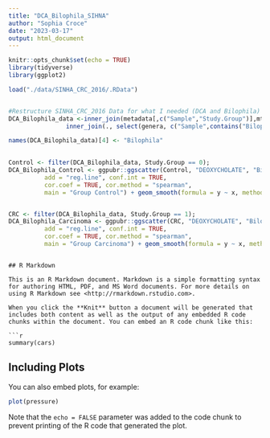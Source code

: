 ```yaml
---
title: "DCA_Bilophila_SIHNA"
author: "Sophia Croce"
date: "2023-03-17"
output: html_document
---
```


```r
knitr::opts_chunk$set(echo = TRUE)
library(tidyverse)
library(ggplot2)

load("./data/SINHA_CRC_2016/.RData")


#Restructure SINHA_CRC_2016 Data for what I needed (DCA and Bilophila)
DCA_Bilophila_data <-inner_join(metadata[,c("Sample","Study.Group")],mtb[,c("Sample","DEOXYCHOLATE")],by="Sample",copy=FALSE) %>%
                inner_join(., select(genera, c("Sample",contains("Bilophila"),contains("Clostridium"))), by="Sample")

names(DCA_Bilophila_data)[4] <- "Bilophila"
  
```


```r

Control <- filter(DCA_Bilophila_data, Study.Group == 0);
DCA_Bilophila_Control <- ggpubr::ggscatter(Control, "DEOXYCHOLATE", "Bilophila", 
          add = "reg.line", conf.int = TRUE, 
          cor.coef = TRUE, cor.method = "spearman",
          main = "Group Control") + geom_smooth(formula = y ~ x, method = "lm")


CRC <- filter(DCA_Bilophila_data, Study.Group == 1);
DCA_Bilophila_Carcinoma <- ggpubr::ggscatter(CRC, "DEOXYCHOLATE", "Bilophila", 
          add = "reg.line", conf.int = TRUE, 
          cor.coef = TRUE, cor.method = "spearman",
          main = "Group Carcinoma") + geom_smooth(formula = y ~ x, method = "lm")


```
```

## R Markdown

This is an R Markdown document. Markdown is a simple formatting syntax for authoring HTML, PDF, and MS Word documents. For more details on using R Markdown see <http://rmarkdown.rstudio.com>.

When you click the **Knit** button a document will be generated that includes both content as well as the output of any embedded R code chunks within the document. You can embed an R code chunk like this:

```r
summary(cars)
```

## Including Plots

You can also embed plots, for example:

```r
plot(pressure)
```

Note that the `echo = FALSE` parameter was added to the code chunk to prevent printing of the R code that generated the plot.
